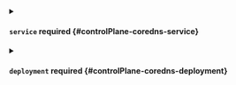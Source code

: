 

<PartialEnabled />


<PartialEmbedded />



<details className="config-field" data-expandable="true">
<summary>

#### `service` <span className="config-field-required" data-required="false">required</span> <span className="config-field-type"></span> <span className="config-field-default"></span> <span className="config-field-enum"></span> {#controlPlane-coredns-service}



</summary>

<PartialServicereference />


</details>



<details className="config-field" data-expandable="true">
<summary>

#### `deployment` <span className="config-field-required" data-required="false">required</span> <span className="config-field-type"></span> <span className="config-field-default"></span> <span className="config-field-enum"></span> {#controlPlane-coredns-deployment}



</summary>

<PartialDeploymentreference />


</details>
